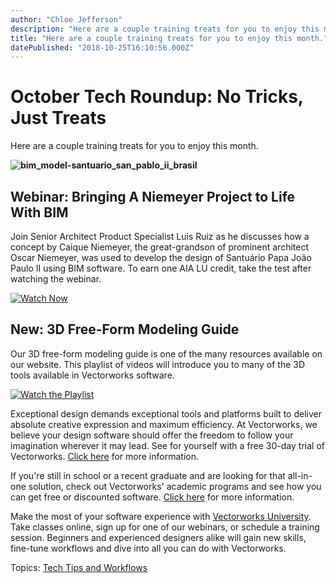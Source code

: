 ```yaml
---
author: "Chloe Jefferson"
description: "Here are a couple training treats for you to enjoy this month."
title: "Here are a couple training treats for you to enjoy this month." 
datePublished: "2018-10-25T16:10:56.000Z"
---
```

# October Tech Roundup: No Tricks, Just Treats

Here are a couple training treats for you to enjoy this month.

**![bim_model-santuario_san_pablo_ii_brasil](https://blog.vectorworks.net/hs-fs/hubfs/Blog%20Images/181025_October%20Tech%20Roundup/bim_model-santuario_san_pablo_ii_brasil.jpg?width=5392&name=bim_model-santuario_san_pablo_ii_brasil.jpg)**

## Webinar: Bringing A Niemeyer Project to Life With BIM

Join Senior Architect Product Specialist Luis Ruiz as he discusses how a concept by Caique Niemeyer, the great-grandson of prominent architect Oscar Niemeyer, was used to develop the design of Santuário Papa João Paulo II using BIM software. To earn one AIA LU credit, take the test after watching the webinar.

[![Watch Now](https://no-cache.hubspot.com/cta/default/3018241/03d5c901-689b-4fd6-8b37-9ebf1ac34611.png)](https://cta-redirect.hubspot.com/cta/redirect/3018241/03d5c901-689b-4fd6-8b37-9ebf1ac34611) 

## New: 3D Free-Form Modeling Guide

Our 3D free-form modeling guide is one of the many resources available on our website. This playlist of videos will introduce you to many of the 3D tools available in Vectorworks software.

[![Watch the Playlist](https://no-cache.hubspot.com/cta/default/3018241/8a5cca23-13ef-4ee4-bdb9-b15d9b0310a5.png)](https://cta-redirect.hubspot.com/cta/redirect/3018241/8a5cca23-13ef-4ee4-bdb9-b15d9b0310a5) 

Exceptional design demands exceptional tools and platforms built to deliver absolute creative expression and maximum efficiency. At Vectorworks, we believe your design software should offer the freedom to follow your imagination wherever it may lead. See for yourself with a free 30-day trial of Vectorworks. [Click here](https://www.vectorworks.net/trial/form) for more information.

If you're still in school or a recent graduate and are looking for that all-in-one solution, check out Vectorworks' academic programs and see how you can get free or discounted software. [Click here](https://www.vectorworks.net/en-US/education) for more information.

Make the most of your software experience with [Vectorworks University](https://university.vectorworks.net/). Take classes online, sign up for one of our webinars, or schedule a training session. Beginners and experienced designers alike will gain new skills, fine-tune workflows and dive into all you can do with Vectorworks. 

 Topics: [Tech Tips and Workflows](https://blog.vectorworks.net/topic/tech-tips-and-workflows) 

 